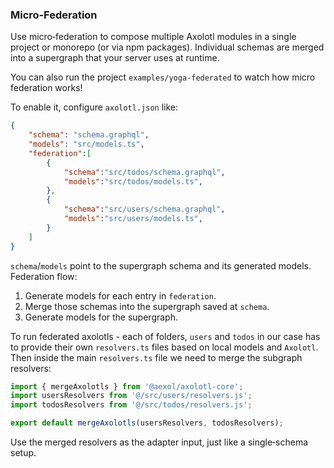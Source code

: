 ### Micro‑Federation
Use micro‑federation to compose multiple Axolotl modules in a single project or
monorepo (or via npm packages). Individual schemas are merged into a supergraph
that your server uses at runtime.

You can also run the project `examples/yoga-federated` to watch how
micro federation works!

To enable it, configure `axolotl.json` like:
```json [filename="axolotl.json"]
{
    "schema": "schema.graphql",
    "models": "src/models.ts",
    "federation":[
        {
            "schema":"src/todos/schema.graphql",
            "models":"src/todos/models.ts",
        },
        {
            "schema":"src/users/schema.graphql",
            "models":"src/users/models.ts",
        }
    ]
}
```

`schema`/`models` point to the supergraph schema and its generated models.
Federation flow:

1. Generate models for each entry in `federation`.
2. Merge those schemas into the supergraph saved at `schema`.
3. Generate models for the supergraph.

To run federated axolotls - each of folders, `users` and `todos` in our case has
to provide their own `resolvers.ts` files based on local models and `Axolotl`.
Then inside the main `resolvers.ts` file we need to merge the subgraph
resolvers:

```ts [filename="src/resolvers.ts"]
import { mergeAxolotls } from '@aexol/axolotl-core';
import usersResolvers from '@/src/users/resolvers.js';
import todosResolvers from '@/src/todos/resolvers.js';

export default mergeAxolotls(usersResolvers, todosResolvers);
```

Use the merged resolvers as the adapter input, just like a single‑schema setup.
